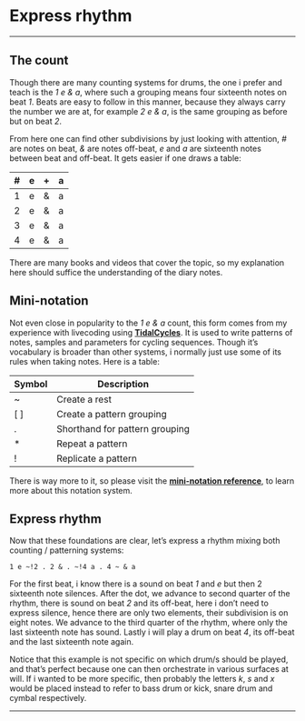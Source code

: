 Express rhythm {#Express-rhythm}
==

---

## The count {-}

Though there are many counting systems for drums, the one i prefer and teach is the _1 e & a_, where such a grouping means four sixteenth notes on beat _1_. Beats are easy to follow in this manner, because they always carry the number we are at, for example _2 e & a_, is the same grouping as before but on beat _2_.

From here one can find other subdivisions by just looking with attention, _#_ are notes on beat, _&_ are notes off-beat, _e_ and _a_ are sixteenth notes between beat and off-beat. It gets easier if one draws a table:

| #   | e   | +   | a   |
| --- | --- | --- | --- |
| 1   | e   | &   | a   |
| 2   | e   | &   | a   |
| 3   | e   | &   | a   |
| 4   | e   | &   | a   |

There are many books and videos that cover the topic, so my explanation here should suffice the understanding of the diary notes.

## Mini-notation {-}

Not even close in popularity to the _1 e & a_ count, this form comes from my experience with livecoding using **[TidalCycles](https://tidalcycles.org/)**. It is used to write patterns of notes, samples and parameters for cycling sequences. Though it's vocabulary is broader than other systems, i normally just use some of its rules when taking notes. Here is a table:

| Symbol | Description                    |
| ------ | ------------------------------ |
| ~      | Create a rest                  |
| [ ]    | Create a pattern grouping      | 
| .      | Shorthand for pattern grouping |
| *      | Repeat a pattern               |
| !      | Replicate a pattern            |

There is way more to it, so please visit the **[mini-notation reference](https://tidalcycles.org/docs/reference/mini_notation)**, to learn more about this notation system.

## Express rhythm {-}

Now that these foundations are clear, let's express a rhythm mixing both counting / patterning systems:

`1 e ~!2 . 2 & . ~!4 a . 4 ~ & a`

For the first beat, i know there is a sound on beat _1_ and _e_ but then 2 sixteenth note silences. After the dot, we advance to second quarter of the rhythm, there is sound on beat _2_ and its off-beat, here i don't need to express silence, hence there are only two elements, their subdivision is on eight notes. We advance to the third quarter of the rhythm, where only the last sixteenth note has sound. Lastly i will play a drum on beat _4_, its off-beat and the last sixteenth note again.

Notice that this example is not specific on which drum/s should be played, and that's perfect because one can then orchestrate in various surfaces at will. If i wanted to be more specific, then probably the letters _k_, _s_ and _x_ would be placed instead to refer to bass drum or kick, snare drum and cymbal respectively.

---
